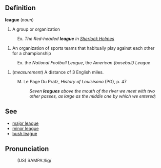 ==Definition==

<b>league</b> (<i>noun</i>)
# A group or organization
:Ex. <i>The Red-headed <b>league</b> in <u>Sherlock Holmes</u></i>
# An organization of sports teams that habitually play against each other for a championship
:Ex. the ''National Football League'', the ''American (baseball) League''
# (<i>measurement</i>) A distance of 3 English miles.
: M. Le Page Du Pratz, <i>History of Louisisana</i> (PG), p. 47
:: <i>Seven <b>leagues</b> above the mouth of the river we meet with two other passes, as large as the middle one by which we entered;</i>

==See==

* [[major league]]
* [[minor league]]
* [[bush league]]

==Pronunciation==
:(US) SAMPA:/lig/